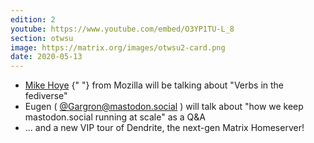 ```yaml
---
edition: 2
youtube: https://www.youtube.com/embed/O3YP1TU-L_8
section: otwsu
image: https://matrix.org/images/otwsu2-card.png
date: 2020-05-13
---
```


* [Mike Hoye](http://exple.tive.org/blarg/) {" "} from Mozilla will be talking about "Verbs in the fediverse"
* Eugen ( [@Gargron@mastodon.social](https://mastodon.social/@Gargron) ) will talk about "how we keep mastodon.social running at scale" as a Q&A
* ... and a new VIP tour of Dendrite, the next-gen Matrix Homeserver!
